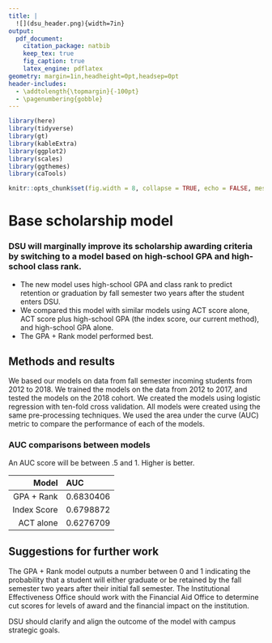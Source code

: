 ```yaml
---
title: |
  ![](dsu_header.png){width=7in}  
output: 
  pdf_document:
    citation_package: natbib
    keep_tex: true
    fig_caption: true
    latex_engine: pdflatex
geometry: margin=1in,headheight=0pt,headsep=0pt
header-includes:
  - \addtolength{\topmargin}{-100pt}
  - \pagenumbering{gobble}
---
```


```r
library(here)
library(tidyverse)
library(gt)
library(kableExtra)
library(ggplot2)
library(scales)
library(ggthemes)
library(caTools)
```

```r
knitr::opts_chunk$set(fig.width = 8, collapse = TRUE, echo = FALSE, message = FALSE)
```


# Base scholarship model

### DSU will marginally improve its scholarship awarding criteria by switching to a model based on high-school GPA and high-school class rank.

- The new model uses high-school GPA and class rank to predict retention or graduation by fall semester two years after the student enters DSU.
- We compared this model with similar models using ACT score alone, ACT score plus high-school GPA (the index score, our current method), and high-school GPA alone. 
- The GPA + Rank model performed best.

## Methods and results

We based our models on data from fall semester incoming students from 2012 to 2018. We trained the models on the data from 2012 to 2017, and tested the models on the 2018 cohort. We created the models using logistic regression with ten-fold cross validation. All models were created using the same pre-processing techniques. We used the area under the curve (AUC) metric to compare the performance of each of the models.


### AUC comparisons between models

An AUC score will be between .5 and 1. Higher is better.

| Model           |      AUC      |
|----------------:|:--------------|
| GPA + Rank      | 0.6830406     |
| Index Score     | 0.6798872     |
| ACT alone       | 0.6276709     |

## Suggestions for further work

The GPA + Rank model outputs a number between 0 and 1 indicating the probability that a student will either graduate or be retained by the fall semester two years after their initial fall semester. The Institutional Effectiveness Office should work with the Financial Aid Office to determine cut scores for levels of award and the financial impact on the institution. 

DSU should clarify and align the outcome of the model with campus  strategic goals. 

